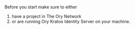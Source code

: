 Before you start make sure to either

1. have a project in The Ory Network
2. or are running Ory Kratos Identity Server on your machine.
